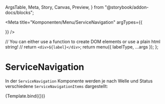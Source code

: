   ArgsTable,
  Meta,
  Story,
  Canvas,
  Preview,
} from "@storybook/addon-docs/blocks";


<Meta
  title="Komponenten/Menu/ServiceNavigation"
  argTypes={{
    
  }}
/>

  // You can either use a function to create DOM elements or use a plain html string!
  // return `<div>${label}</div>`;
  return menu({ labelType, ...args });
};

# ServiceNavigation

In der `ServiceNavigation` Komponente werden je nach Welle und Status verschiedene `ServiceNavigationItems` dargestellt:

<Preview withToolbar>
  <Story
    name="Standard"
  >
    {Template.bind({})}
  </Story>
</Preview>

<ArgsTable story="Standard" />
